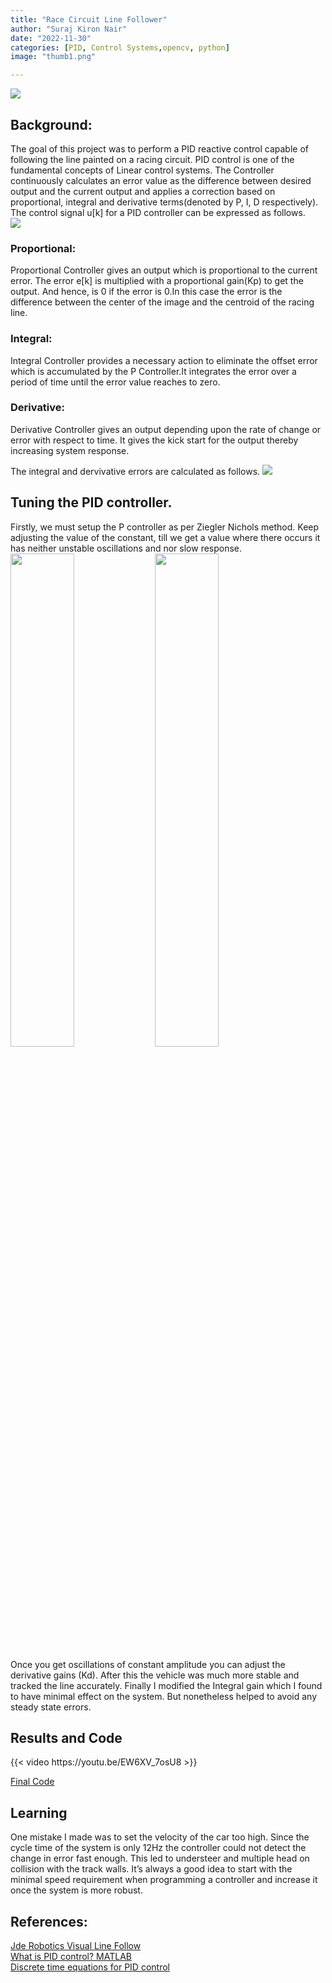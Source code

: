 ```yaml
---
title: "Race Circuit Line Follower"
author: "Suraj Kiron Nair"
date: "2022-11-30"
categories: [PID, Control Systems,opencv, python]
image: "thumb1.png"

---
```

![](thumb1.png)

## Background:<br/>

The goal of this project was to perform a PID reactive control capable of following the line painted on a racing circuit. PID control is one of the fundamental concepts of Linear control systems. The Controller continuously calculates an error value as the difference between desired output and the current output and applies a correction based on proportional, integral and derivative terms(denoted by P, I, D respectively). The control signal u[k] for a PID controller can be expressed as follows.<br/>
![](eqn1.png){fig-align="center"}<br/>

### Proportional:<br/>
Proportional Controller gives an output which is proportional to the current error. The error e[k] is multiplied with a proportional gain(Kp) to get the output. And hence, is 0 if the error is 0.In this case the error is the difference between the center of the image and the centroid of the racing line.

### Integral:<br/>
Integral Controller provides a necessary action to eliminate the offset error which is accumulated by the P Controller.It integrates the error over a period of time until the error value reaches to zero. 

### Derivative:<br/>
Derivative Controller gives an output depending upon the rate of change or error with respect to time. It gives the kick start for the output thereby increasing system response. 

The integral and dervivative errors are calculated as follows.
![](eqn2.png)

## Tuning the PID controller.

Firstly, we must setup the P controller as per Ziegler Nichols method. Keep adjusting the value of the constant, till we get a value where there occurs it has neither unstable oscillations and nor slow response. <br/>
![](https://jderobot.github.io/RoboticsAcademy/assets/images/exercises/follow_line/oscillations.gif){fig-alt="Unstable Oscillations"width=45%}
![](https://jderobot.github.io/RoboticsAcademy/assets/images/exercises/follow_line/slowresponse.gif){fig-alt="Slow response"width=45%}<br/>

Once you get oscillations of constant amplitude you can adjust the derivative gains (Kd). After this the vehicle was much more stable and tracked the line accurately. Finally I modified the Integral gain which I found to have minimal effect on the system. But nonetheless helped to avoid any steady state errors.

## Results and Code

{{< video https://youtu.be/EW6XV_7osU8 >}}

[Final Code](https://github.com/surajkiron/Robotics-Projects/tree/53683d38234db869c967596dfe763f2cc7708142/VisualLineFollow)

## Learning

One mistake I made was to set the velocity of the car too high. Since the cycle time of the system is only 12Hz the controller could not detect the change in error fast enough. This led to understeer and multiple head on collision with the track walls. It's always a good idea to start with the minimal speed requirement when programming a controller and increase it once the system is more robust.

## References:<br/>
[Jde Robotics Visual Line Follow](https://jderobot.github.io/RoboticsAcademy/exercises/AutonomousCars/follow_line/)<br/>
[What is PID control? MATLAB](https://www.youtube.com/watch?v=wkfEZmsQqiA&list=PLn8PRpmsu08pQBgjxYFXSsODEF3Jqmm-y&ab_channel=MATLAB)<br/>
[Discrete time equations for PID control](https://engineering.stackexchange.com/questions/26537/what-is-a-definitive-discrete-pid-controller-equation)<br/>